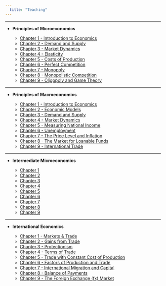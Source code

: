 ```yaml
---
  title: "Teaching"
---
```


***

- __Principles of Microeconomics__

    * [Chapter 1 - Introduction to Economics](files/econ2020/1.pdf)
    * [Chapter 2 - Demand and Supply](files/econ2020/2.pdf)
    * [Chapter 3 - Market Dynamics](files/econ2020/3.pdf)
    * [Chapter 4 - Elasticity](files/econ2020/4.pdf)
    * [Chapter 5 - Costs of Production](files/econ2020/5.pdf)
    * [Chapter 6 - Perfect Competition](files/econ2020/6.pdf)
    * [Chapter 7 - Monopoly](files/econ2020/7.pdf)
    * [Chapter 8 - Monopolistic Competition](files/econ2020/8.pdf)
    * [Chapter 9 - Oligopoly and Game Theory](files/econ2020/9.pdf)

***

- __Principles of Macroeconomics__

    * [Chapter 1 - Introduction to Economics](files/econ2030/1.pdf)
    * [Chapter 2 - Economic Models](files/econ2030/2.pdf)
    * [Chapter 3 - Demand and Supply](files/econ2030/3.pdf)
    * [Chapter 4 - Market Dynamics](files/econ2030/4.pdf)
    * [Chapter 5 - Measuring National Income](files/econ2030/5.pdf)
    * [Chapter 6 - Unemployment](files/econ2030/6.pdf)
    * [Chapter 7 - The Price Level and Inflation](files/econ2030/7.pdf)
    * [Chapter 8 - The Market for Loanable Funds](files/econ2030/8.pdf)
    * [Chapter 9 - International Trade](files/econ2030/9.pdf)

***

- __Intermediate Microeconomics__

    * [Chapter 1]()
    * [Chapter 2]()
    * [Chapter 3]()
    * [Chapter 4]()
    * [Chapter 5]()
    * [Chapter 6]()
    * [Chapter 7]()
    * [Chapter 8]()
    * [Chapter 9]()

***

- __International Economics__

    * [Chapter 1 - Markets & Trade]()
    * [Chapter 2 - Gains from Trade]()
    * [Chapter 3 - Protectionism]()
    * [Chapter 4 - Terms of Trade]()
    * [Chapter 5 - Trade with Constant Cost of Production]()
    * [Chapter 6 - Factors of Production and Trade]()
    * [Chapter 7 - International Migration and Capital]()
    * [Chapter 8 - Balance of Payments]()
    * [Chapter 9 - The Foreign Exchange (fx) Market]()

